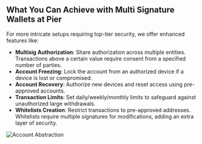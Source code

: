 
## What You Can Achieve with Multi Signature Wallets at Pier

For more intricate setups requiring top-tier security, we offer enhanced features like:

- **Multisig Authorization**: Share authorization across multiple entities. Transactions above a certain value require consent from a specified number of parties.
- **Account Freezing**: Lock the account from an authorized device if a device is lost or compromised.
- **Account Recovery**: Authorize new devices and reset access using pre-approved accounts.
- **Transaction Limits**: Set daily/weekly/monthly limits to safeguard against unauthorized large withdrawals.
- **Whitelists Creation**: Restrict transactions to pre-approved addresses. Whitelists require multiple signatures for modifications, adding an extra layer of security.

<Image
  src="/images/account-abstraction-complex.svg"
  alt="Account Abstraction"
  width={600}
  height={500}
/>
